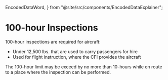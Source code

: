   EncodedDataWord,
} from "@site/src/components/EncodedDataExplainer";

# 100-hour Inspections

100-hour inspections are required for aircraft:

- Under 12,500 lbs. that are used to carry passengers for hire
- Used for flight instruction, where the CFI provides the aircraft

The 100-hour limit may be exceed by no more than 10-hours while en route to a
place where the inspection can be performed.

<Reg part="91.409" />

